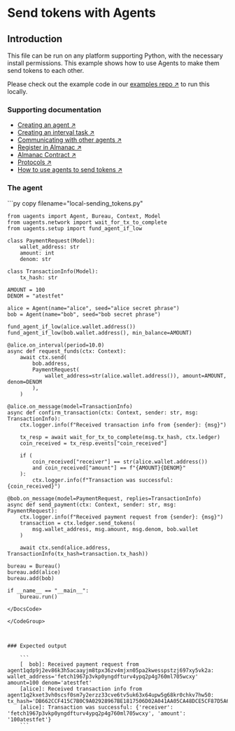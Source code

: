 
# Send tokens with Agents

## Introduction

This file can be run on any platform supporting Python, with the necessary install permissions.
This example shows how to use Agents to make them send tokens to each other.

Please check out the example code in our [examples repo ↗️](https://github.com/fetchai/uAgent-Examples/blob/main/1-uagents/examples/intermediate/send-tokens-agents/local-sending_tokens.py) to run this locally.

### Supporting documentation

- [Creating an agent ↗️](/guides/agents/create-a-uagent)
- [Creating an interval task ↗️](/guides/agents/interval-task)
- [Communicating with other agents ↗️](/guides/agents/communicating-with-other-agents)
- [Register in Almanac ↗️](/guides/agents/register-in-almanac)
- [Almanac Contract ↗️](/references/contracts/uagents-almanac/almanac-overview)
- [Protocols ↗️](/references/uagents/uagents-protocols/agent-protocols)
- [How to use agents to send tokens ↗️](/guides/agents/intermediate/send-tokens)

### The agent

<GithubCodeSegment digest="d74246360203e6d70f5286dc083d8c83">
    <CodeSegment
        path="https://github.com/fetchai/uAgent-Examples/blob/main/1-uagents/examples/intermediate/send-tokens-agents/local-sending_tokens.py"
        lineStart={1}
        lineEnd={58}
        hosted={true}
    />
</GithubCodeSegment>
<CodeGroup dynamic hasCopy isLocalHostedFile digest='d74246360203e6d70f5286dc083d8c83'>

<DocsCode local={true}>
	```py copy filename="local-sending_tokens.py"

	from uagents import Agent, Bureau, Context, Model
	from uagents.network import wait_for_tx_to_complete
	from uagents.setup import fund_agent_if_low
	 
	class PaymentRequest(Model):
	    wallet_address: str
	    amount: int
	    denom: str
	 
	class TransactionInfo(Model):
	    tx_hash: str
	 
	AMOUNT = 100
	DENOM = "atestfet"
	 
	alice = Agent(name="alice", seed="alice secret phrase")
	bob = Agent(name="bob", seed="bob secret phrase")
	 
	fund_agent_if_low(alice.wallet.address())
	fund_agent_if_low(bob.wallet.address(), min_balance=AMOUNT)
	 
	@alice.on_interval(period=10.0)
	async def request_funds(ctx: Context):
	    await ctx.send(
	        bob.address,
	        PaymentRequest(
	            wallet_address=str(alice.wallet.address()), amount=AMOUNT, denom=DENOM
	        ),
	    )
	 
	@alice.on_message(model=TransactionInfo)
	async def confirm_transaction(ctx: Context, sender: str, msg: TransactionInfo):
	    ctx.logger.info(f"Received transaction info from {sender}: {msg}")
	 
	    tx_resp = await wait_for_tx_to_complete(msg.tx_hash, ctx.ledger)
	    coin_received = tx_resp.events["coin_received"]
	 
	    if (
	        coin_received["receiver"] == str(alice.wallet.address())
	        and coin_received["amount"] == f"{AMOUNT}{DENOM}"
	    ):
	        ctx.logger.info(f"Transaction was successful: {coin_received}")
	 
	@bob.on_message(model=PaymentRequest, replies=TransactionInfo)
	async def send_payment(ctx: Context, sender: str, msg: PaymentRequest):
	    ctx.logger.info(f"Received payment request from {sender}: {msg}")
	    transaction = ctx.ledger.send_tokens(
	        msg.wallet_address, msg.amount, msg.denom, bob.wallet
	    )
	 
	    await ctx.send(alice.address, TransactionInfo(tx_hash=transaction.tx_hash))
	 
	bureau = Bureau()
	bureau.add(alice)
	bureau.add(bob)
	 
	if __name__ == "__main__":
	    bureau.run()

```
</DocsCode>

</CodeGroup>



### Expected output

    ```
    [  bob]: Received payment request from agent1qdp9j2ev86k3h5acaayjm8tpx36zv4mjxn05pa2kwesspstzj697xy5vk2a: wallet_address='fetch1967p3vkp0yngdfturv4ypq2p4g760ml705wcxy' amount=100 denom='atestfet'
    [alice]: Received transaction info from agent1q2kxet3vh0scsf0sm7y2erzz33cve6tv5uk63x64upw5g68kr0chkv7hw50: tx_hash='DB662CCF415C7B0C9A02928967BE1817506D02A041AA05CA48DCE5CF87D5A638'
    [alice]: Transaction was successful: {'receiver': 'fetch1967p3vkp0yngdfturv4ypq2p4g760ml705wcxy', 'amount': '100atestfet'}
    ```
